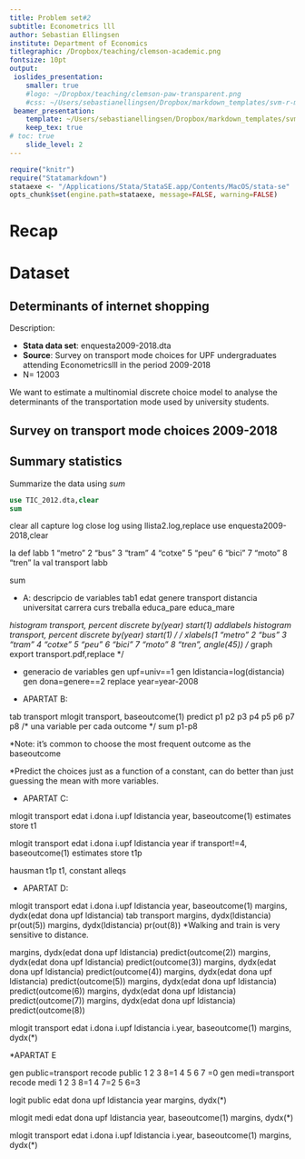 ```yaml
---
title: Problem set#2
subtitle: Econometrics lll
author: Sebastian Ellingsen
institute: Department of Economics
titlegraphic: /Dropbox/teaching/clemson-academic.png
fontsize: 10pt
output:
 ioslides_presentation:
    smaller: true
    #logo: ~/Dropbox/teaching/clemson-paw-transparent.png
    #css: ~/Users/sebastianellingsen/Dropbox/markdown_templates/svm-r-markdown-templates-master/svm-ioslides-css.css    
 beamer_presentation:
    template: ~/Users/sebastianellingsen/Dropbox/markdown_templates/svm-r-markdown-templates-master/svm-latex-beamer.tex
    keep_tex: true
# toc: true
    slide_level: 2
---
```




```r
require("knitr")
require("Statamarkdown")
stataexe <- "/Applications/Stata/StataSE.app/Contents/MacOS/stata-se"
opts_chunk$set(engine.path=stataexe, message=FALSE, warning=FALSE)
```



# Recap



# Dataset

## Determinants of internet shopping

Description:

- **Stata data set**: enquesta2009-2018.dta
- **Source**: Survey on transport mode choices for UPF undergraduates attending Econometricslll in the period 2009-2018
- N= 12003 

We want to estimate a multinomial discrete choice model to analyse the determinants of the transportation mode used by university students.

## Survey on transport mode choices 2009-2018




## Summary statistics {.smaller}

Summarize the data using *sum*
```stata
use TIC_2012.dta,clear
sum
```



clear all
capture log close
log using llista2.log,replace
use enquesta2009-2018,clear

la def labb 1 "metro " 2 "bus " 3 "tram " 4 "cotxe " 5 "peu " 6 "bici " 7 "moto " 8 "tren "
la val transport labb

sum

* A: descripcio de variables
tab1 edat genere transport distancia universitat carrera curs treballa educa_pare educa_mare

*histogram transport, percent discrete by(year) start(1) addlabels
histogram transport, percent discrete by(year) start(1)  /*
*/ xlabels(1 "metro " 2 "bus " 3 "tram " 4 "cotxe " 5 "peu " 6 "bici " 7 "moto " 8 "tren ", angle(45))
/* graph export transport.pdf,replace */

* generacio de variables
gen upf=univ==1
gen ldistancia=log(distancia)
gen dona=genere==2
replace year=year-2008

* APARTAT B:

tab transport
mlogit transport, baseoutcome(1)
predict p1 p2 p3 p4 p5 p6 p7 p8 /* una variable per cada outcome */
sum p1-p8

*Note: it's common to choose the most frequent outcome as the baseoutcome


*Predict the choices just as a function of a constant, can do better than just guessing the mean with more variables.

* APARTAT C:

mlogit transport edat i.dona i.upf ldistancia year, baseoutcome(1)
estimates store t1

mlogit transport edat i.dona i.upf ldistancia year if transport!=4, baseoutcome(1)
estimates store t1p

hausman t1p t1, constant alleqs


* APARTAT D:

mlogit transport edat i.dona i.upf ldistancia year, baseoutcome(1)
margins, dydx(edat dona upf ldistancia)
tab transport
margins, dydx(ldistancia) pr(out(5))
margins, dydx(ldistancia) pr(out(8))
*Walking and train is very sensitive to distance.

margins, dydx(edat dona upf ldistancia) predict(outcome(2))
margins, dydx(edat dona upf ldistancia) predict(outcome(3))
margins, dydx(edat dona upf ldistancia) predict(outcome(4))
margins, dydx(edat dona upf ldistancia) predict(outcome(5))
margins, dydx(edat dona upf ldistancia) predict(outcome(6))
margins, dydx(edat dona upf ldistancia) predict(outcome(7))
margins, dydx(edat dona upf ldistancia) predict(outcome(8))

mlogit transport edat i.dona i.upf ldistancia i.year, baseoutcome(1)
margins, dydx(*)



*APARTAT E

gen public=transport
recode public 1 2 3 8=1 4 5 6 7 =0
gen medi=transport
recode medi 1 2 3 8=1 4 7=2 5 6=3

logit public edat dona upf ldistancia year
margins, dydx(*)

mlogit medi edat dona upf ldistancia year, baseoutcome(1)
margins, dydx(*)

mlogit transport edat i.dona i.upf ldistancia i.year, baseoutcome(1)
margins, dydx(*)




